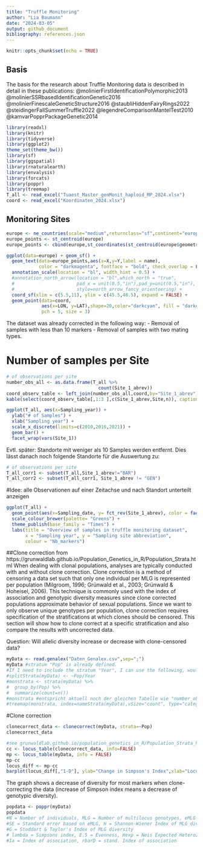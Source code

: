 ```yaml
---
title: "Truffle Monitoring"
author: "Lia Baumann"
date: "2024-03-05"
output: github_document
bibliography: references.json
---
```


```r
knitr::opts_chunk$set(echo = TRUE)
```

## Basis

The basis for the research about Truffle Monitoring data is described in detail in these publications:
@molinierFirstIdentificationPolymorphic2013
@molinierSSRbasedIdentificationGenetic2016
@molinierFinescaleGeneticStructure2016
@staubliHiddenFairyRings2022
@steidingerFallSummerTruffle2022
@legendreComparisonMantelTest2010
@kamvarPopprPackageGenetic2014


```r
library(readxl)
library(knitr)
library(tidyverse)
library(ggplot2)
theme_set(theme_bw())
library(sf)
library(ggspatial)
library(rnaturalearth)
library(envalysis)
library(forcats)
library(poppr)
library(treemap)
T_all <- read_excel("Tuaest_Master_genMonit_haploid_MP_2024.xlsx")
coord <- read_excel("Koordinaten_2024.xlsx")
```

## Monitoring Sites

```r
europe <- ne_countries(scale="medium",returnclass="sf",continent="europe")
europe_points <- st_centroid(europe)
europe_points <- cbind(europe,st_coordinates(st_centroid(europe$geometry)))

ggplot(data=europe) + geom_sf() +
  geom_text(data=europe_points,aes(x=X,y=Y,label = name),
            color = "darkmagenta", fontface = "bold", check_overlap = FALSE) +
  annotation_scale(location = "bl", width_hint = 0.5) +
  #annotation_north_arrow(location = "bl",which_north = "true",
  #                       pad_x = unit(0.5,"in"),pad_y=unit(0.5,"in"),
  #                       style=north_arrow_fancy_orienteering) +
  coord_sf(xlim = c(5.5,11), ylim = c(45.5,48.5), expand = FALSE) +
  geom_point(data=coord,
             aes(x=LON, y=LAT),shape=20,color="darkcyan", fill = "darkcyan",
             pch = 5, size = 3)
```

The dataset was already corrected in the following way:
- Removal of samples with less than 10 markers
- Removal of samples with two mating types.


# Number of samples per Site

```r
# of observations per site
number_obs_all <- as.data.frame(T_all %>%
                                  count(Site_1_abrev))
coord_observ_table <- left_join(number_obs_all,coord,by="Site_1_abrev")
kable(select(coord_observ_table[,1:3 ],c(Site_1_abrev,Site,n)), caption = "Number of observations per site")
```

```r
ggplot(T_all, aes(x=Sampling_year)) +
  ylab("# of Samples") +
  xlab("Sampling year") +
  scale_x_discrete(limits=c(2010,2016,2021)) +
  geom_bar() +
  facet_wrap(vars(Site_1))
```

Evtl. später:
Standorte mit weniger als 10 Samples werden entfernt.
Dies lässt danach noch folgende Standorte für die Auswertung zu:

```r
# of observations per site
T_all_corr1 <- subset(T_all,Site_1_abrev!="BAR")
T_all_corr2 <- subset(T_all_corr1, Site_1_abrev != "GEN")
```

#Idee: alle Observationen auf einer Zeitachse und nach Standort unterteilt anzeigen

```r

ggplot(T_all) +
  geom_point(aes(x=Sampling_date, y= fct_rev(Site_1_abrev), color = factor(Nb_markers))) +
  scale_colour_brewer(palette= "Greens") +
  theme_publish(base_family = "Times") +
  labs(title = "Overview of samples in truffle monitoring dataset",
       x = "Sampling year", y = "Sampling site abbreviation",
       colour = "Nb_markers")
```

##Clone correction
from https://grunwaldlab.github.io/Population_Genetics_in_R/Population_Strata.html
When dealing with clonal populations, analyses are typically conducted with and without clone correction. Clone correction is a method of censoring a data set such that only one individual per MLG is represented per population (Milgroom, 1996; Grünwald et al., 2003; Grünwald & Hoheisel, 2006). This technique is commonly used with the index of association and genotypic diversity measures since clone corrected populations approximate behavior of sexual populations. Since we want to only observe unique genotypes per population, clone correction requires specification of the stratifications at which clones should be censored. This section will show how to clone correct at a specific stratification and also compare the results with uncorrected data.

Question: Will allelic diversity increase or decrease with clone-censored data?

```r
myData <- read.genalex("Daten_Genalex.csv",sep=";")
myData #stratum "Pop" is already defined.
#If I need to include the stratum "Year", I can use the following, would need to include it in the excel file though. Also the treemap will be more interesting once we have more strata.
#splitStrata(myData) <- ~Pop/Year
#monstrata <- strata(myData) %>%
#  group_by(Pop) %>%
#  summarize(count=n())
#monstrata #entspricht aktuell noch der gleichen Tabelle wie "number_obs_all"
#treemap(monstrata, index=nameStrata(myData),vSize="count", type="categorical")
```
#Clone correction

```r
clonecorrect_data <- clonecorrect(myData, strata=~Pop)
clonecorrect_data
```
```r
#see grunwaldlab.github.io/population_genetics_in_R/Population_Strata_html
cc <- locus_table(clonecorrect_data, info=FALSE)
mp <- locus_table(myData, info = FALSE)
mp-cc
locus_diff <- mp-cc
barplot(locus_diff[,"1-D"], ylab="Change in Simpson's Index",xlab="Locus", main = "Comparison of clone-corrected vs. uncorrected data")
```
The graph shows a decrease of diversity for most markers when clone-correcting the data (increase of Simpson index means a decrease of genotypic diversity).

```r
popdata <- poppr(myData)
popdata
#N = Number of individuals, MLG = Number of multilocus genotypes, eMLG = number of expected MLG at the smallest sample size >= 10 based on rarefaction
#SE = Standard error based on eMLG, H = Shannon-Wiener Index of MLG diversity
#G = Stoddart & Taylor's Index of MLG diversity
# lambda = Simpsons index, E.5 = Evenness, Hexp = Neis Expected Heterozygosity
#Ia = Index of association, rbarD = stand. Index of association
```